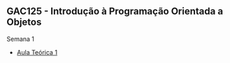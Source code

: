 ## GAC125 - Introdução à Programação Orientada a Objetos{.fontsize80}
::: {.nonincremental}

[Semana 1]{.alert}

- [Aula Teórica 1](aula1-1.html)

:::